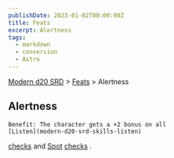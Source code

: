 ```yaml
---
publishDate: 2023-01-02T00:00:00Z
title: Feats
excerpt: Alertness
tags:
  - markdown
  - conversion
  - Astro
---
```


[Modern d20 SRD](/#modernD20) > [Feats](modern-d20-srd-feats-index) > Alertness

## Alertness




    Benefit: The character gets a +2 bonus on all
    [Listen](modern-d20-srd-skills-listen)

[checks](modern-d20-srd-skills-skill-basics-php#skill-check-index)
and
[Spot](modern-d20-srd-skills-spot)
[checks](modern-d20-srd-skills-skill-basics-php#skill-check-index)
.
